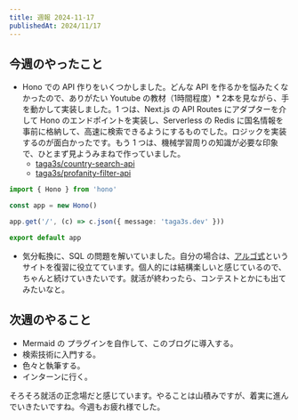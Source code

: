 ```yaml
---
title: 週報 2024-11-17
publishedAt: 2024/11/17
---
```


## 今週のやったこと

- Hono での API 作りをいくつかしました。どんな API を作るかを悩みたくなかったので、ありがたい Youtube の教材（1時間程度）* 2本を見ながら、手を動かして実装しました。1 つは、Next.js の API Routes にアダプターを介して Hono のエンドポイントを実装し、Serverless の Redis に国名情報を事前に格納して、高速に検索できるようにするものでした。ロジックを実装するのが面白かったです。もう 1 つは、機械学習周りの知識が必要な印象で、ひとまず見ようみまねで作っていました。
  - [taga3s/country-search-api](https://github.com/taga3s/country-search-app)
  - [taga3s/profanity-filter-api](https://github.com/taga3s/profanity-filter-api)

```ts
import { Hono } from 'hono'

const app = new Hono()

app.get('/', (c) => c.json({ message: 'taga3s.dev' }))

export default app
```

- 気分転換に、SQL の問題を解いていました。自分の場合は、[アルゴ式](https://algo-method.com/)というサイトを復習に役立てています。個人的には結構楽しいと感じているので、ちゃんと続けていきたいです。就活が終わったら、コンテストとかにも出てみたいなと。

## 次週のやること

- Mermaid の プラグインを自作して、このブログに導入する。
- 検索技術に入門する。
- 色々と執筆する。
- インターンに行く。

そろそろ就活の正念場だと感じています。やることは山積みですが、着実に進んでいきたいですね。今週もお疲れ様でした。
